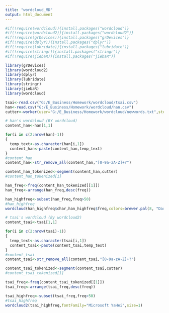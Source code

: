 ---
title: "wordcloud_MD"
output: html_document
---

```{r}
#if(!require(wordcloud)){install.packages("wordcloud")}
#if(!require(wordcloud2)){install.packages("wordcloud2")} 
#if(!require(grDevices)){install.packages("grDevices")} 
#if(!require(dplyr)){install.packages("dplyr")} 
#if(!require(lubridate)){install.packages("lubridate")} 
#if(!require(stringr)){install.packages("stringr")} 
#if(!require(jiebaR)){install.packages("jiebaR")} 
```

```{r}
library(grDevices)
library(wordcloud2)
library(dplyr)
library(lubridate)
library(stringr)
library(jiebaR)
library(wordcloud) 
```

```{r}
tsai<-read.csv("G:/E_Business/Homework/wordcloud/tsai.csv")
han<-read.csv("G:/E_Business/Homework/wordcloud/han.csv")
cutter<-worker(user="G:/E_Business/Homework/wordcloud/newwords.txt",stop_word="G:/E_Business/Homework/wordcloud/stopwords.txt",bylines=T)
```



```{r}
# han's wordcloud (BY wordcloud)
content_han<-han[1,1]

for(i in c(2:nrow(han)-1))
{
  temp_text<-as.character(han[i,1])
  content_han<-paste(content_han,temp_text)
}
#content_han
content_han<-str_remove_all(content_han,"[0-9a-zA-Z]+?")

content_han_tokenized<-segment(content_han,cutter)
#content_han_tokenized[1]

han_freq<-freq(content_han_tokenized[[1]])
han_freq<-arrange(han_freq,desc(freq))

han_highfreq<-subset(han_freq,freq>50)
#han_highfreq
wordcloud(han_highfreq$char,han_highfreq$freq,colors=brewer.pal(8, "Dark2"))
```


```{r}
# tsai's wordcloud (By wordcloud2)
content_tsai<-tsai[1,1]

for(i in c(2:nrow(tsai)-1))
{
  temp_text<-as.character(tsai[i,1])
  content_tsai<-paste(content_tsai,temp_text)
}
#content_tsai
content_tsai<-str_remove_all(content_tsai,"[0-9a-zA-Z]+?")

content_tsai_tokenized<-segment(content_tsai,cutter)
#content_tsai_tokenized[1]

tsai_freq<-freq(content_tsai_tokenized[[1]])
tsai_freq<-arrange(tsai_freq,desc(freq))

tsai_highfreq<-subset(tsai_freq,freq>50)
#tsai_highfreq
wordcloud2(tsai_highfreq,fontFamily="Microsoft YaHei",size=1)
```

